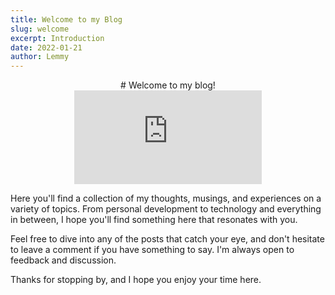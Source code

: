 ---
title: Welcome to my Blog
slug: welcome
excerpt: Introduction
date: 2022-01-21
author: Lemmy
---

<div align="center">
# Welcome to my blog!
</div>

<div align="center">
  <iframe src="https://giphy.com/embed/XD9o33QG9BoMis7iM4" width="auto" height="auto" frameBorder="0" class="giphy-embed" allowFullScreen></iframe>
</div>

Here you'll find a collection of my thoughts, musings, and experiences on a variety of topics. From personal development to technology and everything in between, I hope you'll find something here that resonates with you.

Feel free to dive into any of the posts that catch your eye, and don't hesitate to leave a comment if you have something to say. I'm always open to feedback and discussion.

Thanks for stopping by, and I hope you enjoy your time here.
